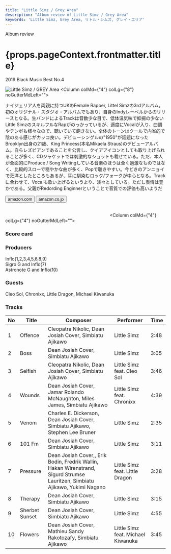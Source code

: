 ```yaml
---
title: "Little Simz / Grey Area"
description: "Album review of Little Simz / Grey Area"
keywords: 'Little Simz, Grey Area, リトル・シムズ, グレイ・エリア'
---
```




<p className="largeP">Album review</p>
<h1 className="h1--no--margin">{props.pageContext.frontmatter.title}</h1>
<p className="largeP"><Link to="/best50/2019/">2019 Black Music Best No.4</Link></p>

<Row  className="image-card-group">
	<Column colMd={"3"} colLg={"4"} noGutterMdLeft="">
       <ImageCard>

![Little Simz / GREY Area](../../images/cd/littlesimz1L.jpg) 
</ImageCard>
	</Column>
	<Column colMd={"4"} colLg={"8"} noGutterMdLeft="">
	<p>
	ナイジェリア人を両親に持つUKのFemale Rapper, Littel Simzの3rdアルバム。初のオリジナル・スタジオ・アルバムでもあり、自身のIndyレーベルからのリリースとなる。生バンドによるTrackは音数少な目で、低体温気味で抑揚の少ないLittle SimzのスキルフルなRapがのっかっているが、適度にVocalが入り、曲調やテンポも様々なので、聴いていて飽きない。全体のトーンはクールで内省的で陰のある感じがカッコ良い。デビューシングルの"1950"が話題になったBrooklyn出身の21歳、King Princess(本名Mikaela Straus)のデビューアルバム。自らレズビアンであることを公言し、クイアアイコンとしても取り上げられることが多く、CDジャケットでは刺激的なショットも載せている。ただ、本人が全面的にProduce / Song Writingしている音楽のほうは全く過激なものではなく、比較的スローで穏やかな曲が多く、Popで聴きやすい。今どきのアンニョイで茫洋としたところもあるが、耳に馴染むロック/フォークが中心となる。Trackに合わせて、Vocalも歌い上げるというより、淡々としている。ただし表情は豊かである。父親がRedording Enginnerということで音質での評価も高いようだ
	</p>
	<div>
	  <Button className="button-right-mergin"  href="https://amzn.to/3eAvxDi" kind="primary" size="small" renderIcon={ArrowUpRight24}>
      amazon.com
    </Button>
    <Button className="button-right-mergin"  href="https://amzn.to/2XJSuNN" kind="secondary" size="small" renderIcon={ArrowUpRight24}>
      amazon.co.jp
    </Button>
	</div>
	<a style="display:inline-block;overflow:hidden;background:url(https://linkmaker.itunes.apple.com/ja-jp/lockup.svg?releaseDate=2019-03-01&kind=album&bubble=apple_music&style=mono-black) no-repeat;width:180px;height:45px;" href="https://geo.music.apple.com/jp/album/grey-area/1449679926?mt=1&app=music&ls=1&at=11lcug"></a>
	<a style="display:inline-block;overflow:hidden;background:url(https://linkmaker.itunes.apple.com/ja-jp/badge-lrg.svg?releaseDate=2019-03-01&kind=album&bubble=itunes_music) no-repeat;width:140px;height:45px;" href="https://geo.music.apple.com/jp/album/grey-area/1449679926?app=itunes&at=11lcug"></a>
	</Column>
</Row>
<Row >
	<Column colMd={"4"} colLg={"4"} noGutterMdLeft="">
<div>
    <h3>Score card</h3>
	<SliderJS1 value="2" />
    <SliderJS2 value="1" />
	<SliderJS3 value="1" />
    <SliderJS4 value="9" />
</div>
</Column>
<Column colMd={"8"} colLg={"8"} noGutterMdLeft="">
<div>
<h3>Producers</h3>
<p>
Inflo(1,2,3,4,5,6,8,9)
<br/>Sigro G and Inflo(7)
<br/>Astronote G and Inflo(10)
</p>
<h3>Guests</h3>
<p>Cleo Sol, Chronixx, Little Dragon, Michael Kiwanuka
</p>
</div>
</Column>
</Row>

<h3>Tracks</h3>

| No  |	Title	       |	Composer	|	Performer	|	Time	|
| --- |	-------------- | ---------------------------------------------------------------------------------------------------------------------------- |	---------------------------------- |----- |
| 1	  |	Offence	       | Cleopatra Nikolic, Dean Josiah Cover, Simbiatu Ajikawo	                                                                      |	Little Simz	                       | 2:48 |
| 2	  |	Boss           | Dean Josiah Cover, Simbiatu Ajikawo	                                                                                      |	Little Simz	                       | 3:05 |
| 3	  |	Selfish	       | Cleopatra Nikolic, Dean Josiah Cover, Simbiatu Ajikawo	                                                                      |	Little Simz feat. Cleo Sol	       | 3:46 |
| 4	  |	Wounds	       | Dean Josiah Cover, Jamar Rolando McNaughton, Miles James, Simbiatu Ajikawo	                                                  |	Little Simz feat. Chronixx	       | 4:39 |
| 5	  |	Venom	       | Charles E. Dickerson, Dean Josiah Cover, Simbiatu Ajikawo, Stephen Lee Bruner	                                              |	Little Simz	                       | 2:35 |
| 6	  |	101 Fm	       | Dean Josiah Cover, Simbiatu Ajikawo	                                                                                      |	Little Simz	                       | 3:11 |
| 7   |	Pressure	   | Dean Josiah Cover,, Erik Bodin, Fredrik Wallin, Hakan Wirenstrand, Sigurd Strumse Lauritzen, Simbiatu Ajikawo, Yukimi Nagano |	Little Simz feat. Little Dragon	   | 3:28 |
| 8	  |	Therapy	       | Dean Josiah Cover, Simbiatu Ajikawo	                                                                                      |	Little Simz	                       | 3:15 |
| 9	  |	Sherbet Sunset | Dean Josiah Cover, Simbiatu Ajikawo	                                                                                      |	Little Simz	                       | 4:55 |
|10	  |	Flowers	       | Dean Josiah Cover, Mathieu Sandy Rakotozafy, Simbiatu Ajikawo	                                                              |	Little Simz feat. Michael Kiwanuka | 3:45 |
